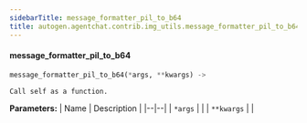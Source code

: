 ```yaml
---
sidebarTitle: message_formatter_pil_to_b64
title: autogen.agentchat.contrib.img_utils.message_formatter_pil_to_b64
---
```


<code class="doc-symbol doc-symbol-heading doc-symbol-function"></code>
#### message_formatter_pil_to_b64

```python
message_formatter_pil_to_b64(*args, **kwargs) -> 
```

    Call self as a function.

<b>Parameters:</b>
| Name | Description |
|--|--|
| `*args` |  |
| `**kwargs` |  |

<br />